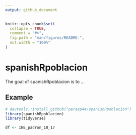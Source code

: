 ```yaml
---
output: github_document
---
```


<!-- README.md is generated from README.Rmd. Please edit that file -->

```r
knitr::opts_chunk$set(
  collapse = TRUE,
  comment = "#>",
  fig.path = "man/figures/README-",
  out.width = "100%"
)
```
# spanishRpoblacion

The goal of spanishRpoblacion is to ...

## Example

```r
# devtools::install_github("perezp44/spanishRpoblacion")
library(spanishRpoblacion)
library(tidyverse)

df <- INE_padron_10_17
```

